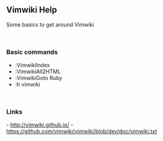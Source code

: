 == Vimwiki Help==
Some basics to get around Vimwiki

<br/>

=== Basic commands ===
* :VimwikiIndex
* :VimwikiAll2HTML
* :VimwikiGoto Ruby
* :h vimwiki

<br/>

=== Links ===
- [[http://vimwiki.github.io/]]
- [[https://github.com/vimwiki/vimwiki/blob/dev/doc/vimwiki.txt]]
